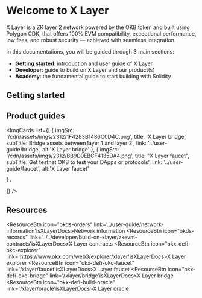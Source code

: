 # Welcome to X Layer
X Layer is a ZK layer 2 network powered by the OKB token and built using Polygon CDK, that offers 100% EVM compatibility, exceptional performance, low fees, and robust security — achieved with seamless integration. 

In this documentations, you will be guided through 3 main sections:
- **Getting started**: introduction and user guide of X Layer
- **Developer**: guide to build on X Layer and our product(s)
- **Academy**: the fundamental guide to start building with Solidity

## Getting started
<Card mainTitle="What is X Layer" subTitle='Explore how X Layer scales Ethereum' link="./introduction"/>
<Card mainTitle="Build on X Layer" subTitle='Quickstart guide to start building on X Layer' link="../../developer/build-on-xlayer/quickstart"/>
<Card mainTitle="Deploy smart contract" subTitle='Guide to deploy smart contracts with Truffle, Hardhart and Foundry' link="../../developer/smart-contract/deploy-with-truffle"/>

## Product guides
<ImgCards
  list={[
    {
      imgSrc: '/cdn/assets/imgs/2312/1F4283B1486C0D4C.png',
      title: 'X Layer bridge',
      subTitle:'Bridge assets between layer 1 and layer 2',
      link: '../user-guide/bridge',
      alt:'X Layer bridge'
    },
    {
      imgSrc: '/cdn/assets/imgs/2312/BB9D0EBCF4135DA4.png',
      title: "X Layer faucet",
      subTitle:'Get testnet OKB to test your DApps or protocols',
      link: '../user-guide/faucet',
      alt:'X Layer faucet'

    },
]}
/>

## Resources
<ResourceBtn icon="okds-orders" link='../user-guide/network-information'isXLayerDocs>Network information</ResourceBtn>
<ResourceBtn icon="okds-records" link='../../developer/build-on-xlayer/zkevm-contracts'isXLayerDocs>X Layer contracts</ResourceBtn>
<ResourceBtn icon="okx-defi-okc-explorer" link='https://www.okx.com/web3/explorer/xlayer'isXLayerDocs>X Layer explorer</ResourceBtn>
<ResourceBtn icon="okx-defi-okc-faucet" link='/xlayer/faucet'isXLayerDocs>X Layer faucet</ResourceBtn>
<ResourceBtn icon="okx-defi-okc-bridge" link='/xlayer/bridge'isXLayerDocs>X Layer bridge</ResourceBtn>
<ResourceBtn icon="okx-defi-build-oracle" link='/xlayer/oracle'isXLayerDocs>X Layer oracle</ResourceBtn>